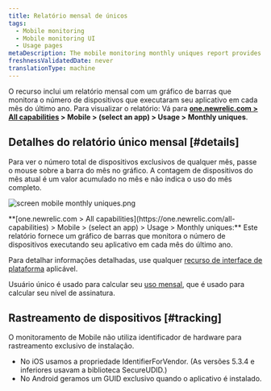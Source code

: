 ```yaml
---
title: Relatório mensal de únicos
tags:
  - Mobile monitoring
  - Mobile monitoring UI
  - Usage pages
metaDescription: The mobile monitoring monthly uniques report provides a bar chart with the number of unique devices running your mobile app each month over time.
freshnessValidatedDate: never
translationType: machine
---
```



O recurso <InlinePopover type="mobile"/>inclui um relatório mensal com um gráfico de barras que monitora o número de dispositivos que executaram seu aplicativo em cada mês do último ano. Para visualizar o relatório: Vá para <DoNotTranslate>**[one.newrelic.com > All capabilities](https://one.newrelic.com/all-capabilities) > Mobile > (select an app) > Usage > Monthly uniques**</DoNotTranslate>.

## Detalhes do relatório único mensal [#details]

Para ver o número total de dispositivos exclusivos de qualquer mês, passe o mouse sobre a barra do mês no gráfico. A contagem de dispositivos do mês atual é um valor acumulado no mês e não indica o uso do mês completo.

<img
  title="screen mobile monthly uniques.png"
  alt="screen mobile monthly uniques.png"
  src={mobileMonthlyUniques}
/>

<figcaption>
  <DoNotTranslate>**[one.newrelic.com > All capabilities](https://one.newrelic.com/all-capabilities) > Mobile > (select an app) > Usage > Monthly uniques:**</DoNotTranslate> Este relatório fornece um gráfico de barras que monitora o número de dispositivos executando seu aplicativo em cada mês do último ano.
</figcaption>

Para detalhar informações detalhadas, use qualquer [recurso de interface de plataforma](/docs/new-relic-solutions/new-relic-one/introduction-new-relic-platform) aplicável.

Usuário único é usado para calcular seu [uso mensal](/docs/accounts/new-relic-account-usage/mobile-usage/mobile-subscription-usage-ui), que é usado para calcular seu nível de assinatura.

## Rastreamento de dispositivos [#tracking]

O monitoramento de Mobile não utiliza identificador de hardware para rastreamento exclusivo de instalação.

* No iOS usamos a propriedade IdentifierForVendor. (As versões 5.3.4 e inferiores usavam a biblioteca SecureUDID.)
* No Android geramos um GUID exclusivo quando o aplicativo é instalado.